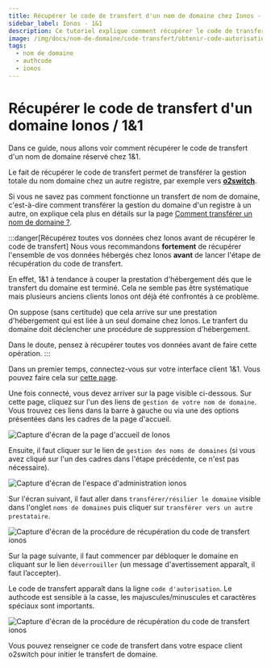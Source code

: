 ```yaml
---
title: Récupérer le code de transfert d'un nom de domaine chez Ionos - 1&1
sidebar_label: Ionos - 1&1
description: Ce tutoriel explique comment récupérer le code de transfert d'un nom de domaine géré chez Ionos - 1&1
image: /img/docs/nom-de-domaine/code-transfert/obtenir-code-autorisation-1and1-4.png
tags:
  - nom de domaine
  - authcode
  - ionos
---
```


# Récupérer le code de transfert d'un domaine Ionos / 1&1

Dans ce guide, nous allons voir comment récupérer le code de transfert d'un nom de domaine réservé chez 1&1. 

Le fait de
récupérer le code de transfert permet de transférer la gestion totale du nom domaine chez un autre registre, par exemple
vers **[o2switch](https://www.o2switch.fr/hebergement-illimite/)**.

Si vous ne savez pas comment fonctionne un transfert de nom de domaine, c'est-à-dire comment transférer la gestion du
domaine d'un registre à un autre, on explique cela plus en détails sur la page [Comment transférer un nom de domaine
?](/nom-de-domaine/transferer-un-domaine).

:::danger[Récupérez toutes vos données chez Ionos avant de récupérer le code de transfert]
Nous vous recommandons **fortement** de récupérer l'ensemble de vos données hébergés chez Ionos **avant** de lancer
l'étape de récupération du code de transfert. 


En effet, 1&1 à tendance à couper la prestation d'hébergement dés que le transfert du domaine est terminé. Cela ne 
semble pas être systématique mais plusieurs anciens clients Ionos ont déjà été confrontés à ce problème. 

On suppose (sans certitude) que cela arrive sur une prestation d'hébergement qui est liée à un seul domaine chez Ionos.
Le tranfert du domaine doit déclencher une procédure de suppression d'hébergement.

Dans le doute, pensez à récupérer toutes vos données avant de faire cette opération.
:::

Dans un premier temps, connectez-vous sur votre interface client 1&1. Vous pouvez faire cela sur [cette
page](https://login.ionos.fr/). 

<Badge text="1" /> Une fois connecté, vous devez arriver sur la page visible ci-dessous. Sur cette page, cliquez sur
l'un des liens de `gestion de votre nom de domaine`. Vous trouvez ces liens dans la barre à gauche ou via une des
options présentées dans les cadres de la page d'accueil.

<Image
    src="/img/docs/nom-de-domaine/code-transfert/1and1-code-tranfert-authcode-1.png"
    title="Sélection du nom de domaine dans l'interface de gestion Ionos"
    caption="Sélection du nom de domaine "
    alt="Capture d'écran de la page d'accueil de Ionos"
/>

<Badge text="2" />  Ensuite, il faut cliquer sur le lien de `gestion des noms de domaines` (si vous avez cliqué sur l'un
des cadres dans l'étape précédente, ce n'est pas nécessaire).

<Image
    src="/img/docs/nom-de-domaine/code-transfert/recuperer-authcode-1and1-2.png"
    title="Page de gestion des domaines du dashboard ionos"
    caption="Sélection de l'outil de gestion du domaine"
    alt="Capture d'écran de l'espace d'administration ionos"
/>

<Badge text="3" /> Sur l'écran suivant, il faut aller dans `transférer/résilier le domaine` visible dans l'onglet `noms
de domaines` puis cliquer sur `transférer vers un autre prestataire`.

<Image
    src="/img/docs/nom-de-domaine/code-transfert/recuprer-code-transfert-1and1-3.png"
    title="Récupérer le code de transfert chez Ionos"
    caption="Récupération du code de transfert chez Ionos"
    alt="Capture d'écran de la procédure de récupération du code de transfert ionos"
/>

<Badge text="4" /> Sur la page suivante, il faut commencer par débloquer le domaine en cliquant sur le lien
`déverrouiller` (un message d'avertissement apparaît, il faut l’accepter). 

Le code de transfert apparaît dans la ligne `code d'autorisation`. Le authcode est sensible à la casse, les
majuscules/minuscules et caractères spéciaux sont importants. 

<Image
    src="/img/docs/nom-de-domaine/code-transfert/obtenir-code-autorisation-1and1-4.png"
    title="Débloquer et récupérer le code de transfert d'un domaine chez Ionos"
    caption="Débloquer et récupérer le code de transfert chez Ionos"
    alt="Capture d'écran de la procédure de récupération du code de transfert ionos"
/>

Vous pouvez renseigner ce code de transfert dans votre espace client o2switch pour initier le transfert de domaine.